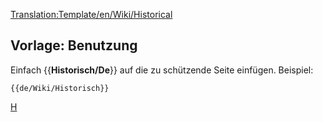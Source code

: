<noinclude>[[Translation:Template/en/Wiki/Historical]]</noinclude><noinclude></noinclude>{{de/Manual/Ambox| Typ   = Beschützt
| Text  = <strong>Notiz</strong><br>Dieser Artikel ist historisch und somit nicht bearbeitbar.
}}<includeonly>{{{1|}}}</includeonly><noinclude>

==Vorlage: Benutzung==
Einfach <nowiki>{{</nowiki>'''Historisch/De'''<nowiki>}}</nowiki> auf die zu schützende Seite einfügen. Beispiel:
<pre>{{de/Wiki/Historisch}}</pre>

[[Category:de/Manual/Base Set/Message-Boxen|H]]</noinclude>